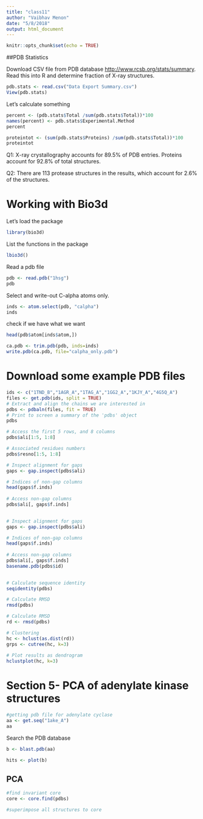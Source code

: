 ```yaml
---
title: "class11"
author: "Vaibhav Menon"
date: "5/8/2018"
output: html_document
---
```


```r
knitr::opts_chunk$set(echo = TRUE)
```

##PDB Statistics

Download CSV file from PDB database <http://www.rcsb.org/stats/summary>. Read this into R and determine fraction of X-ray structures.
```r
pdb.stats <- read.csv("Data Export Summary.csv")
View(pdb.stats)
```

Let's calculate something
```r
percent <- (pdb.stats$Total /sum(pdb.stats$Total))*100
names(percent) <- pdb.stats$Experimental.Method
percent

proteintot <- (sum(pdb.stats$Proteins) /sum(pdb.stats$Total))*100
proteintot

```
Q1: X-ray crystallography accounts for 89.5% of PDB entries. Proteins account for 92.8% of total structures.

Q2: There are 113 protease structures in the results, which account for 2.6% of the structures.

# Working with Bio3d

Let's load the package
```r
library(bio3d)
```

List the functions in the package
```r
lbio3d()
```

Read a pdb file
```r
pdb <- read.pdb("1hsg")
pdb
```

Select and write-out C-alpha atoms only.
```r
inds <- atom.select(pdb, "calpha")
inds
```

check if we have what we want
```r
head(pdb$atom[inds$atom,])
```

```r
ca.pdb <- trim.pdb(pdb, inds=inds)
write.pdb(ca.pdb, file="calpha_only.pdb")
```

# Download some example PDB files 
```r
ids <- c("1TND_B","1AGR_A","1TAG_A","1GG2_A","1KJY_A","4G5Q_A")
files <- get.pdb(ids, split = TRUE)
# Extract and align the chains we are interested in  
pdbs <- pdbaln(files, fit = TRUE)
# Print to screen a summary of the 'pdbs' object
pdbs
```
```r
# Access the first 5 rows, and 8 columns
pdbs$ali[1:5, 1:8]

```

```r
# Associated residues numbers
pdbs$resno[1:5, 1:8]
```

```r
# Inspect alignment for gaps
gaps <- gap.inspect(pdbs$ali)   

# Indices of non-gap columns
head(gaps$f.inds) 
 
# Access non-gap columns
pdbs$ali[, gaps$f.inds]
 
```
```r
# Inspect alignment for gaps
gaps <- gap.inspect(pdbs$ali)   

# Indices of non-gap columns
head(gaps$f.inds) 
 
# Access non-gap columns
pdbs$ali[, gaps$f.inds]
basename.pdb(pdbs$id)
 
```


```r
# Calculate sequence identity
seqidentity(pdbs)

# Calculate RMSD
rmsd(pdbs)
```

```r
# Calculate RMSD
rd <- rmsd(pdbs)   

# Clustering  
hc <- hclust(as.dist(rd))
grps <- cutree(hc, k=3) 
 
# Plot results as dendrogram
hclustplot(hc, k=3)
```

# Section 5- PCA of adenylate kinase structures
```r
#getting pdb file for adenylate cyclase
aa <- get.seq("1ake_A")
aa

```

Search the PDB database
```r
b <- blast.pdb(aa)
```

```r
hits <- plot(b)
```

## PCA
```r
#find invariant core
core <- core.find(pdbs)

#superimpose all structures to core

```

